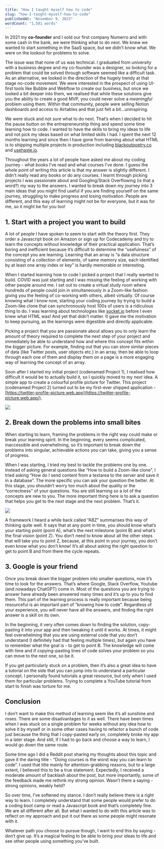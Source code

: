 ```yaml
---
title: "How I taught myself how to code"
slug: "how-I-taught-myself-how-to-code"
publishedAt: "November 9, 2023"
wordCount: "1,581 words"
---
```


In 2021 my **co-founder** and I sold our first company Numerro and with some cash in the bank, we were thinking what to do next. We knew we wanted to start something in the SaaS space, but we didn’t know what. We were on the lookout for problems to solve.

The issue was that none of us was technical. I graduated from university with a business degree and my co-founder was a designer, so looking for a problem that could be solved through software seemed like a difficult task. As an alternative, we looked in the direction of the hugely trendy at that stage no-code movement. We were interested in the prospect of using UI-first tools like Bubble and Webflow to create our business, but once we looked a bit deeper into them, we realised that while these solutions give you the ability to create a good MVP, you could never solve a _meaningful_ problem using them. Within that community, people were selling Notion dashboards and access to Airtables and that just felt a bit…uninspiring.

We were stuck and not sure what to do next. That’s when I decided to hit the pause button on the entrepreneurship thing and spend some time learning how to code. I wanted to have the skills to bring my ideas to life and not pick my ideas based on what limited skills I had. I spent the next 12 months learning and since then I have gone from learning about what HTML is to shipping multiple projects in production including [blackoutpoetry.co](http://blackoutpoetry.co) and [usehaste.io](https://www.notion.so/And-we-re-live-usehaste-io-ac4435f6c243498e9404de58d823febf?pvs=21).

Throughout the years a lot of people have asked me about my coding journey - what books I’ve read and what courses I’ve done. I guess the whole point of writing this article is that my answer is slightly different. I didn’t really read any books or do any courses. I learnt through picking projects I was passionate about and Googling/Stack Overflowing (is that a word?) my way to the answers. I wanted to break down my journey into 3 main ideas that you might find useful if you are finding yourself on the same journey, struggling to make progress and losing motivation. People are different, and this way of learning might not be for everyone, but it was for me, so it might be for you too!

## 1. Start with a project you want to build

A lot of people I have spoken to seem to start with the theory first. They order a Javascript book on Amazon or sign up for Codecademy and try to learn the concepts without knowledge of their practical application. That’s boring and inefficient because it’s difficult to determine the “usefulness” of the concept you are learning. Learning that an array is “a data structure consisting of a collection of elements, of same memory size, each identified by at least one array index or key” is hardly memorable or interesting.

When I started learning how to code I picked a project that I really wanted to build. COVID was just starting and I was missing the feeling of working with other people around me. I set out to create a virtual study room where hundreds of people could join in simultaneously in a Zoom-like fashion giving you the feeling of co-working with others, albeit virtually. Of course knowing what I know now, starting your coding journey by trying to build a Zoom-like clone that can synchronously host 100s of users is a ridiculous thing to do. I was learning about technologies like [socket.io](http://socket.io) before I even knew what HTML was! And yet that didn’t matter. It gave me the motivation to keep pursuing, as the learnings were digestible and directly applicable.

Picking a project that you are passionate about allows you to only learn the amount of theory required to complete the next step of your project and immediately be able to understand how and where this concept fits within the bigger picture. For example, finding out that you can store similar pieces of data (like Twitter posts, user objects etc.) in an array, then be able to loop through each one of them and display them on a page is a more engaging way of learning the concept of an array.

Soon after I started my initial project (codenamed Project 1), I realised how difficult it would be to actually build it, so I quickly moved to my next idea. A simple app to create a colourful profile picture for Twitter. This project (codenamed Project 2) turned out to be my first-ever shipped application - [https://twitter-profile-picture.web.app](https://twitter-profile-picture.web.app/).

<img src="/img/writing/twitter-project.png" />

## 2. Break down the problems into small bites

When starting to learn, framing the problems in the right way could make or break your learning spirit. In the beginning, every seems complicated, inaccessible and overwhelming, so it’s important to break down the problems into singular, achievable actions you can take, giving you a sense of progress.

When I was starting, I tried my best to tackle the problems one by one. Instead of asking general questions like “How to build a Zoom-like clone”, I tried asking “How do I send content from a textarea to the server and save it in a database”. The more specific you can ask your question the better. At this stage, you shouldn’t worry too much about the quality or the “correctness” of your questions. You are still learning so a lot of the concepts are new to you. The more important thing here is to ask a question that helps you get to the next stage and the next problem. That’s it.

<img src="/img/writing/coding.png" />

A framework I heard a while back called “ABZ” summarises this way of thinking quite well. It says that at any point in time, you should know what’s your starting point (point A), what’s the next milestone (point B) and what’s the final vision (point Z). You don’t need to know about all the other steps that will take you to point Z, because, at this point in your journey, you don’t even know what you don’t know! It’s all about asking the right question to get to point B and from there the cycle repeats.

## 3. Google is your friend

Once you break down the bigger problem into smaller questions, now it’s time to look for the answers. That’s where Google, Stack Overflow, Youtube (and nowadays ChatGPT) come in. Most of the questions you are trying to answer have already been answered many times and it’s up to you to find them. This part of the learning process is really important because being resourceful is an important part of “knowing how to code”. Regardless of your experience, you will never have all the answers, and finding the right answer is a skill on its own.

In the beginning, it very often comes down to finding the solution, copy-pasting it into your app and then tweaking it until it works. At times, it might feel overwhelming that you are using external code that you don’t understand (I definitely had that feeling multiple times), but again you have to remember what the goal is - to get to point B. The knowledge will come with time and if copying-pasting lines of code solves your problem so you can move to the next one, so be it.

If you get particularly stuck on a problem, then it’s also a great idea to have a tutorial on the side that you can jump into to understand a particular concept. I personally found tutorials a great resource, but only when I used them for particular problems. Trying to complete a YouTube tutorial from start to finish was torture for me.

## Conclusion

I don’t want to make this method of learning seem like it’s all sunshine and roses. There are some disadvantages to it as well. There have been times when I was stuck on a single problem for weeks without any idea how to solve it by myself or in some other cases having to refactor a bunch of code just because the thing that I copy-pasted early on, completely broke my app in a later stage. And still, if I had to go back and choose a way to learn, I would go down the same route.

Some time ago I did a Reddit post sharing my thoughts about this topic and gave it the daring title - “Doing courses is the worst way you can learn to code”. I used that title mainly for attention-grabbing reasons, but to a large extent, I believed this to be a true statement. Expectedly, I received a moderate amount of backlash about the post, but more importantly, some of the feedback made me rethink my strong opinion. Wasn’t there a saying - strong opinions, weakly held?

So over time, I’ve softened my stance. I don’t really believe there is a right way to learn. I completely understand that some people would prefer to do a coding boot camp or read a Javascript book and that’s completely fine. We are all different after all. But what I wanted to do with this article was to reflect on my approach and put it out there as some people might resonate with it.

Whatever path you choose to pursue though, I want to end this by saying - don’t give up. It’s a magical feeling to be able to bring your ideas to life and see other people using something you’ve built.
